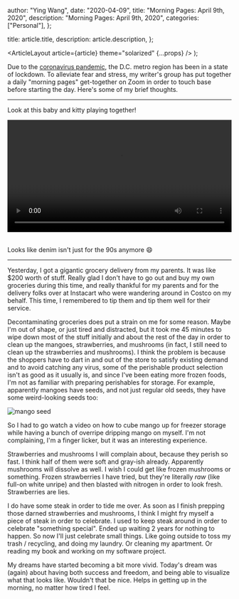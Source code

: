 
  author: "Ying Wang",
  date: "2020-04-09",
  title: "Morning Pages: April 9th, 2020",
  description: "Morning Pages: April 9th, 2020",
  categories: ["Personal"],
};

  title: article.title,
  description: article.description,
};

  <ArticleLayout article={article} theme="solarized" {...props} />
);

Due to the [coronavirus
pandemic](https://en.wikipedia.org/wiki/2019-20_coronavirus_pandemic), the D.C.
metro region has been in a state of lockdown. To alleviate fear and stress, my
writer's group has put together a daily "morning pages" get-together on Zoom in
order to touch base before starting the day. Here's some of my brief thoughts.

---

Look at this baby and kitty playing together!

<!-- https://stackoverflow.com/a/26276254 -->

<video style="width: 100%; width: -moz-available; width: -webkit-fill-available; width: fill-available; max-width: 100%;" controls>
    <source src="/video/posts/2020/04/09/morning_pages.mp4" type="video/mp4">
    Your browser does not support HTML5 video.
</video>
<br/>
<br/>

Looks like denim isn't just for the 90s anymore :smile:

---

Yesterday, I got a gigantic grocery delivery from my parents. It was like $200
worth of stuff. Really glad I don't have to go out and buy my own groceries
during this time, and really thankful for my parents and for the delivery folks
over at Instacart who were wandering around in Costco on my behalf. This time, I
remembered to tip them and tip them well for their service.

Decontaminating groceries does put a strain on me for some reason. Maybe I'm out
of shape, or just tired and distracted, but it took me 45 minutes to wipe down
most of the stuff initially and about the rest of the day in order to clean up
the mangoes, strawberries, and mushrooms (in fact, I still need to clean up the
strawberries and mushrooms). I think the problem is because the shoppers have to
dart in and out of the store to satisfy existing demand and to avoid catching
any virus, some of the perishable product selection isn't as good as it usually
is, and since I've been eating more frozen foods, I'm not as familiar with
preparing perishables for storage. For example, apparently mangoes have seeds,
and not just regular old seeds, they have some weird-looking seeds too:

![mango seed](/img/posts/2020/04/09/morning_pages.jpg)

So I had to go watch a video on how to cube mango up for freezer storage while
having a bunch of overripe dripping mango on myself. I'm not complaining, I'm a
finger licker, but it was an interesting experience.

Strawberries and mushrooms I will complain about, because they perish so fast. I
think half of them were soft and gray-ish already. Apparently mushrooms will
dissolve as well. I wish I could get like frozen mushrooms or something. Frozen
strawberries I have tried, but they're literally _raw_ (like full-on white
unripe) and then blasted with nitrogen in order to look fresh. Strawberries are
lies.

I do have some steak in order to tide me over. As soon as I finish prepping
those darned strawberries and mushrooms, I think I might fry myself a piece of
steak in order to celebrate. I used to keep steak around in order to celebrate
"something special". Ended up waiting 2 years for nothing to happen. So now I'll
just celebrate small things. Like going outside to toss my trash / recycling,
and doing my laundry. Or cleaning my apartment. Or reading my book and working
on my software project.

My dreams have started becoming a bit more vivid. Today's dream was (again)
about having both success and freedom, and being able to visualize what that
looks like. Wouldn't that be nice. Helps in getting up in the morning, no matter
how tired I feel.
